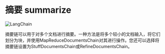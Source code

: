 # 摘要 summarize

![LangChain](https://pica.zhimg.com/50/v2-56e8bbb52aa271012541c1fe1ceb11a2_r.gif 'LangChain中文网')

摘要链可以用于对多个文档进行摘要。一种方法是将多个较小的文档输入，将它们划分为块，并使用MapReduceDocumentsChain对其进行操作。您还可以选择将摘要链设置为StuffDocumentsChain或RefineDocumentsChain。


<Example/>

